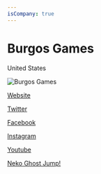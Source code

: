 ```yaml
---
isCompany: true
---
```


# Burgos Games

<Location>

United States

</Location>

![Burgos Games](https://burgosgames.com/burgosgames_400x300/)

<Website>

[Website](http://burgosgames.com)

[Twitter](https://twitter.com/BurgosGames)

[Facebook](https://facebook.com/BurgosGames)

[Instagram](https://instagram.com/BurgosGames)

[Youtube](https://youtube.com/channel/UCu605kcuFj7g-HiwDP1WKfA)

</Website>

<Games>

[Neko Ghost Jump!](http://nekoghostjump.com)

</Games>
